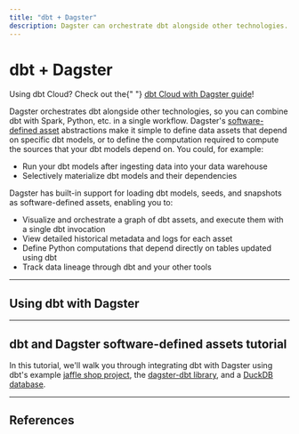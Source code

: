 ```yaml
---
title: "dbt + Dagster"
description: Dagster can orchestrate dbt alongside other technologies.
---
```


# dbt + Dagster

<Note>
  Using dbt Cloud? Check out the{" "}
  <a href="/integrations/dbt-cloud">dbt Cloud with Dagster guide</a>!
</Note>

Dagster orchestrates dbt alongside other technologies, so you can combine dbt with Spark, Python, etc. in a single workflow. Dagster's [software-defined asset](/concepts/assets/software-defined-assets) abstractions make it simple to define data assets that depend on specific dbt models, or to define the computation required to compute the sources that your dbt models depend on. You could, for example:

- Run your dbt models after ingesting data into your data warehouse
- Selectively materialize dbt models and their dependencies

Dagster has built-in support for loading dbt models, seeds, and snapshots as software-defined assets, enabling you to:

- Visualize and orchestrate a graph of dbt assets, and execute them with a single dbt invocation
- View detailed historical metadata and logs for each asset
- Define Python computations that depend directly on tables updated using dbt
- Track data lineage through dbt and your other tools

---

## Using dbt with Dagster

<DbtModelAssetExplanation />

---

## dbt and Dagster software-defined assets tutorial

In this tutorial, we'll walk you through integrating dbt with Dagster using dbt's example [jaffle shop project](https://github.com/dbt-labs/jaffle_shop), the [dagster-dbt library](/\_apidocs/libraries/dagster-dbt), and a [DuckDB database](https://duckdb.org/).

<ArticleList>
  <ArticleListItem
    title="Overview and prerequisites"
    href="/integrations/dbt/using-dbt-with-dagster"
  ></ArticleListItem>
  <ArticleListItem
    title="Part one: Set up a dbt project"
    href="/integrations/dbt/using-dbt-with-dagster/part-one"
  ></ArticleListItem>
  <ArticleListItem
    title="Part two: Create Dagster assets upstream of the dbt models"
    href="/integrations/dbt/using-dbt-with-dagster/part-two"
  ></ArticleListItem>
  <ArticleListItem
    title="Part three: Materialize the assets using Dagit"
    href="/integrations/dbt/using-dbt-with-dagster/part-three"
  ></ArticleListItem>
  <ArticleListItem
    title="Part four: Create a downstream asset"
    href="/integrations/dbt/using-dbt-with-dagster/part-four"
  ></ArticleListItem>
</ArticleList>

---

## References

<ArticleList>
  <ArticleListItem
    title="dagster-dbt integration reference"
    href="/integrations/dbt/reference"
  ></ArticleListItem>
  <ArticleListItem
    title="dagster-dbt API reference"
    href="/\_apidocs/libraries/dagster-dbt"
  ></ArticleListItem>
</ArticleList>
